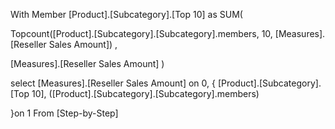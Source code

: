 With 
Member [Product].[Subcategory].[Top 10]
as
SUM(


Topcount([Product].[Subcategory].[Subcategory].members,
10,
[Measures].[Reseller Sales Amount])
,

[Measures].[Reseller Sales Amount]
)


select [Measures].[Reseller Sales Amount] on 0,
{
[Product].[Subcategory].[Top 10],
([Product].[Subcategory].[Subcategory].members)


}on 1
From [Step-by-Step]




